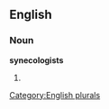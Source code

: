 
==English==

===Noun===
'''synecologists'''

# {{plural of|[[synecologist]]}}

[[Category:English plurals]]